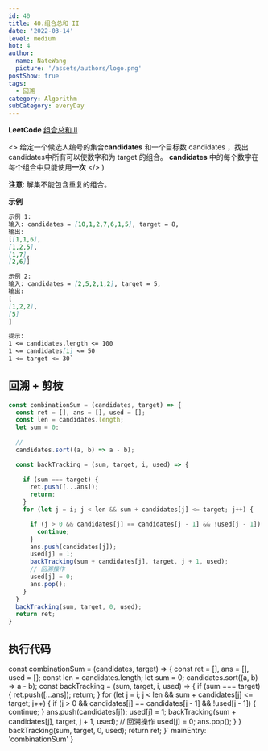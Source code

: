 ```yaml
---
id: 40
title: 40.组合总和 II
date: '2022-03-14'
level: medium
hot: 4
author:
  name: NateWang
  picture: '/assets/authors/logo.png'
postShow: true
tags:
  - 回溯
category: Algorithm
subCategory: everyDay
---
```



<Strong>LeetCode</Strong> [组合总和 II](https://leetcode-cn.com/problems/combination-sum-ii/description/)



  <>
    <Para>
      给定一个候选人编号的集合<Strong>candidates</Strong>
      和一个目标数 <InlineCode>candidates</InlineCode> ，找出 <InlineCode>candidates</InlineCode>中所有可以使数字和为
      <InlineCode>target</InlineCode> 的组合。
    </Para>
    <Para>
      <Strong>candidates</Strong> 中的每个数字在每个组合中只能使用<Strong>一次</Strong>
    </Para>
  </>
)

<SideNote type='info' title='题目描述' children={cBox}/>

**注意**: 解集不能包含重复的组合。  

**示例**

``` md
示例 1:
输入: candidates = [10,1,2,7,6,1,5], target = 8,
输出:
[[1,1,6],
[1,2,5],
[1,7],
[2,6]]

示例 2:
输入: candidates = [2,5,2,1,2], target = 5,
输出:
[
[1,2,2],
[5]
]

提示:
1 <= candidates.length <= 100
1 <= candidates[i] <= 50
1 <= target <= 30`
```

## 回溯 + 剪枝


```js
const combinationSum = (candidates, target) => {
  const ret = [], ans = [], used = [];
  const len = candidates.length;
  let sum = 0;
	
  // 
  candidates.sort((a, b) => a - b);

  const backTracking = (sum, target, i, used) => {
    
    if (sum === target) {
      ret.push([...ans]);
      return;
    }
    for (let j = i; j < len && sum + candidates[j] <= target; j++) {

      if (j > 0 && candidates[j] == candidates[j - 1] && !used[j - 1]) {
        continue;
      }
      ans.push(candidates[j]);
      used[j] = 1;
      backTracking(sum + candidates[j], target, j + 1, used);
      // 回溯操作
      used[j] = 0;
      ans.pop();
    }
  }
  backTracking(sum, target, 0, used);
  return ret;
}
```


## 执行代码

const combinationSum = (candidates, target) => {
  const ret = [], ans = [], used = [];
  const len = candidates.length;
  let sum = 0;
  candidates.sort((a, b) => a - b);
  const backTracking = (sum, target, i, used) => {
    if (sum === target) {
      ret.push([...ans]);
      return;
    }
    for (let j = i; j < len && sum + candidates[j] <= target; j++) {
      if (j > 0 && candidates[j] == candidates[j - 1] && !used[j - 1]) {
        continue;
      }
      ans.push(candidates[j]);
      used[j] = 1;
      backTracking(sum + candidates[j], target, j + 1, used);
      // 回溯操作
      used[j] = 0;
      ans.pop();
    }
  }
  backTracking(sum, target, 0, used);
  return ret;
}`
  mainEntry: 'combinationSum'
}

<PlayGround js={js} mode='algo' layout='col' options={options}/> 